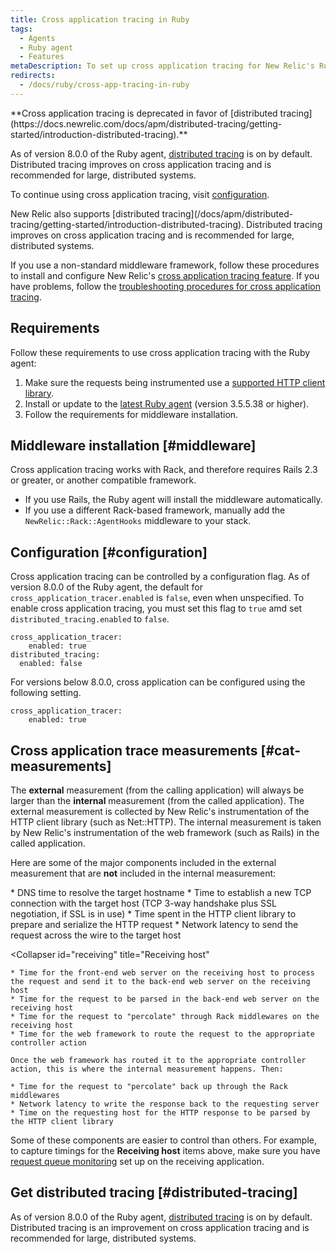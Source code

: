 ```yaml
---
title: Cross application tracing in Ruby
tags:
  - Agents
  - Ruby agent
  - Features
metaDescription: To set up cross application tracing for New Relic's Ruby agent, start here.
redirects:
  - /docs/ruby/cross-app-tracing-in-ruby
---
```


<Callout variant="caution">
  **Cross application tracing is deprecated in favor of [distributed tracing](https://docs.newrelic.com/docs/apm/distributed-tracing/getting-started/introduction-distributed-tracing).**

  As of version 8.0.0 of the Ruby agent, [distributed tracing](/docs/apm/distributed-tracing/getting-started/introduction-distributed-tracing) is on by default. Distributed tracing improves on cross application tracing and is recommended for large, distributed systems.

  To continue using cross application tracing, visit [configuration](#configuration).
  
<Callout variant="important">
  New Relic also supports [distributed tracing](/docs/apm/distributed-tracing/getting-started/introduction-distributed-tracing). Distributed tracing improves on cross application tracing and is recommended for large, distributed systems.
</Callout>

If you use a non-standard middleware framework, follow these procedures to install and configure New Relic's [cross application tracing feature](/docs/traces/cross-application-traces). If you have problems, follow the [troubleshooting procedures for cross application tracing](/docs/apm/transactions/cross-application-traces/troubleshooting-cross-application-tracing).


## Requirements

Follow these requirements to use cross application tracing with the Ruby agent:

1. Make sure the requests being instrumented use a [supported HTTP client library](/docs/ruby/ruby-http-clients).
2. Install or update to the [latest Ruby agent](/docs/ruby/ruby-agent-installation) (version 3.5.5.38 or higher).
3. Follow the requirements for middleware installation.

## Middleware installation [#middleware]

Cross application tracing works with Rack, and therefore requires Rails 2.3 or greater, or another compatible framework.

* If you use Rails, the Ruby agent will install the middleware automatically.
* If you use a different Rack-based framework, manually add the `NewRelic::Rack::AgentHooks` middleware to your stack.

## Configuration [#configuration]

Cross application tracing can be controlled by a configuration flag. As of version 8.0.0 of the Ruby agent, the default for `cross_application_tracer.enabled` is `false`, even when unspecified. To enable cross application tracing, you must set this flag to `true` amd set `distributed_tracing.enabled` to `false`.

```
cross_application_tracer:
	enabled: true
distributed_tracing:
  enabled: false
```

For versions below 8.0.0, cross application can be configured using the following setting.

```
cross_application_tracer:
	enabled: true
```

## Cross application trace measurements [#cat-measurements]

The **external** measurement (from the calling application) will always be larger than the **internal** measurement (from the called application). The external measurement is collected by New Relic's instrumentation of the HTTP client library (such as Net::HTTP). The internal measurement is taken by New Relic's instrumentation of the web framework (such as Rails) in the called application.

Here are some of the major components included in the external measurement that are **not** included in the internal measurement:

<CollapserGroup>
  <Collapser
    id="calling"
    title="From calling app to target host"
  >
    * DNS time to resolve the target hostname
    * Time to establish a new TCP connection with the target host (TCP 3-way handshake plus SSL negotiation, if SSL is in use)
    * Time spent in the HTTP client library to prepare and serialize the HTTP request
    * Network latency to send the request across the wire to the target host
  </Collapser>

  <Collapser
    id="receiving"
    title="Receiving host"
  >
    * Time for the front-end web server on the receiving host to process the request and send it to the back-end web server on the receiving host
    * Time for the request to be parsed in the back-end web server on the receiving host
    * Time for the request to "percolate" through Rack middlewares on the receiving host
    * Time for the web framework to route the request to the appropriate controller action

    Once the web framework has routed it to the appropriate controller action, this is where the internal measurement happens. Then:

    * Time for the request to "percolate" back up through the Rack middlewares
    * Network latency to write the response back to the requesting server
    * Time on the requesting host for the HTTP response to be parsed by the HTTP client library
  </Collapser>
</CollapserGroup>

Some of these components are easier to control than others. For example, to capture timings for the **Receiving host** items above, make sure you have [request queue monitoring](/docs/features/configuring-request-queue-reporting) set up on the receiving application.

## Get distributed tracing [#distributed-tracing]

As of version 8.0.0 of the Ruby agent, [distributed tracing](/docs/apm/distributed-tracing/getting-started/introduction-distributed-tracing) is on by default. Distributed tracing is an improvement on cross application tracing and is recommended for large, distributed systems.
